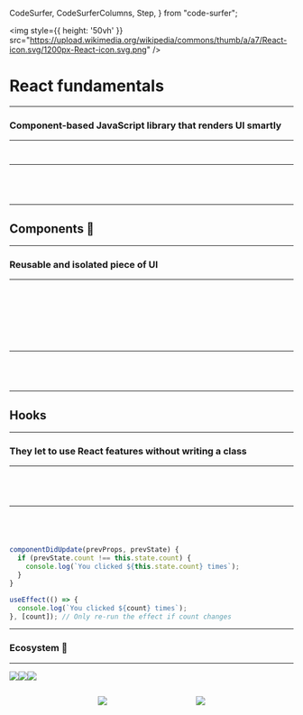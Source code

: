   CodeSurfer,
  CodeSurferColumns,
  Step,
} from "code-surfer";


<img style={{ height: '50vh' }} src="https://upload.wikimedia.org/wikipedia/commons/thumb/a/a7/React-icon.svg/1200px-React-icon.svg.png" />

# React fundamentals

---

### Component-based JavaScript library that renders UI smartly

---

<CodeSurfer>

```html title="UI state can become difficult to track with Vanilla JS" file=./code/vainilla-js-example.html
```

```diff 11,13,15[50:60],17 subtitle="Usually, state is implicitly attached to the DOM"
```

</CodeSurfer>

---

<CodeSurferColumns sizes={[1,1.7]}>

<Step title="With React, define the desired state and let it take care of the DOM">

```html file=./code/vainilla-js-example.html
```

```jsx file=./code/react-example.js
```

</Step>

<Step title="More declarative code and focus on UI logic">

```html 13:15 file=./code/vainilla-js-example.html
```

```jsx 2:9 file=./code/react-example.js
```

</Step>

</CodeSurferColumns>

---

## Components 🧱

---

### Reusable and isolated piece of UI

---

<CodeSurfer>

```jsx title="Component" file=./code/components.js
```

```diff 2 title="Component" subtitle="It can have a state"
```

```diff 1[19:30] title="Component" subtitle="It can receive props from parent components"
```

```diff 8[29:69] title="Component" subtitle="It can communicate with child components"
```

```diff 1[19:30],2[18:24],8[59:68] title="Component" subtitle="It will be executed when props or state changes"
```

```diff title="Component" subtitle="Avoid huge files and complex code"
```

```diff 7,11 title="Component" subtitle="Reusability"
```

```diff 8:10 title="Component" subtitle="Separation of concerns"
```

</CodeSurfer>

---

<CodeSurferColumns sizes={[1,1.2]}>

<Step title="Stateful & Stateless components">

```jsx file=./code/stateful.js
```

```jsx file=./code/stateless.js
```

</Step>

<Step title="Stateful & Stateless components">

```jsx 2:6,11[21:39] file=./code/stateful.js
```

```jsx 1[23:34],2[9:24],8[14:21] file=./code/stateless.js
```

</Step>

</CodeSurferColumns>

---

## Hooks

---

### They let to use React features without writing a class

---

<CodeSurferColumns sizes={[1,0.7]}>

<Step title="useState()">

```jsx file=./code/old-state.js
```

```jsx file=./code/new-state.js
```

</Step>

<Step title="useState()">

```jsx 1,5:7,14[34:79] file=./code/old-state.js
```

```jsx 1:2,7[30:48] file=./code/new-state.js
```

</Step>

</CodeSurferColumns>

---

<CodeSurferColumns sizes={[1,1]}>

<Step title="useEffect()">

```jsx file=./code/old-effect.js
```

```jsx file=./code/new-effect.js
```

</Step>

<Step title="useEffect()" subtitle="You tell React that your component needs to do something after render and/or before being destroyed">

```jsx 9:19 file=./code/old-effect.js
```

```jsx 4:10 file=./code/new-effect.js
```

</Step>

<Step title="useEffect()" subtitle="We might want to trigger an effect only if certain state changes">

```jsx
componentDidUpdate(prevProps, prevState) {
  if (prevState.count !== this.state.count) {
    console.log(`You clicked ${this.state.count} times`);
  }
}
```

```jsx
useEffect(() => {
  console.log(`You clicked ${count} times`);
}, [count]); // Only re-run the effect if count changes
```

</Step>

</CodeSurferColumns>

---

### Ecosystem 🤝

---

<div>
  <div style="margin-bottom: 2em;display: flex;align-items: center;">
    <img style={{ height: '15vh' }} src="https://visual-engin.com/wp-content/uploads/sites/3/2016/07/1_TKvlTeNqtkp1s-eVB5Hrvg@2x.png" />
    <img style={{ height: '18vh' }} src="https://carlosazaustre.es/static/a25a3393f1c068efbdde267602a26100/39600/logo_redux.png" />
    <img style={{ height: '12vh' }} src="https://react-query.tanstack.com/_next/static/images/logo-a65f848e05592e7de1dc2150454230fa.svg" />
  </div>
  <div style="display: flex;align-items: center;justify-content: space-evenly;">
    <img style={{ height: '9vh' }} src="https://raw.githubusercontent.com/chakra-ui/chakra-ui/main/logo/logo-colored@2x.png?raw=true" />
    <img style={{ height: '20vh' }} src="https://miro.medium.com/max/800/1*mUISLg4ghf6QYT_f1-cnlg.png" />
  </div>
</div>
